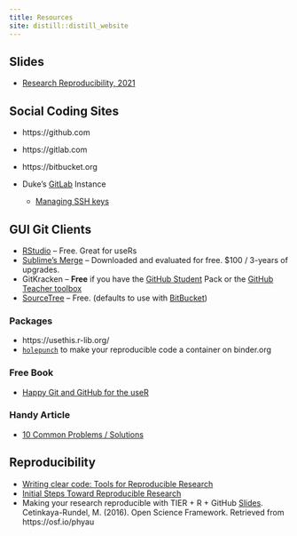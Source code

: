 ```yaml
---
title: Resources
site: distill::distill_website
---
```


## Slides

- [Research Reproducibility, 2021](https://docs.google.com/presentation/d/1FJlC01xATiOfPmUxURHtMI6IUY1Sr7aMIQ0J4F2YJHU/edit?usp=sharing)

## Social Coding Sites

- https://github.com
- https://gitlab.com
- https://bitbucket.org 

- Duke’s [GitLab](https://gitlab.oit.duke.edu/) Instance

    - [Managing SSH keys](https://gitlab.oit.duke.edu/help/ssh/README)
    
## GUI Git Clients

- [RStudio](https://rstudio.com) -- Free. Great for useRs
- [Sublime's Merge](https://www.sublimemerge.com/) --   Downloaded and evaluated for free. $100 / 3-years of upgrades.  
- GitKracken -- **Free** if you have the [GitHub Student](https://education.github.com/pack) Pack or the [GitHub Teacher toolbox](https://www.gitkraken.com/github-teacher-toolbox)
- [SourceTree](https://www.sourcetreeapp.com/) --  Free. (defaults to use with [BitBucket](https://bitbucket.org/))
    

### Packages

- https://usethis.r-lib.org/
- [`holepunch`](https://karthik.github.io/holepunch/)  to make your reproducible code a container on binder.org

### Free Book

- [Happy Git and GitHub for the useR](http://happygitwithr.com/)

### Handy Article
- [10 Common Problems / Solutions](https://www.codementor.io/citizen428/git-tutorial-10-common-git-problems-and-how-to-fix-them-aajv0katd)

## Reproducibility

- [Writing clear code: Tools for Reproducible Research](http://kbroman.org/Tools4RR/assets/lectures/07_clearcode.pdf)
- [Initial Steps Toward Reproducible Research](http://kbroman.org/steps2rr/) 
- Making your research reproducible with TIER + R + GitHub [Slides]. Cetinkaya-Rundel, M. (2016). Open Science Framework. Retrieved from https://osf.io/phyau